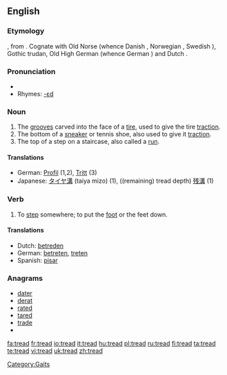 {{wikipedia}}
==English==

===Etymology===
{{etyl|ang}} {{term|tredan}}, from {{proto|Germanic|tređan}}.  Cognate with Old Norse {{term|troða}} (whence Danish {{term|træde}}, Norwegian {{term|treda}}, Swedish {{term|träda}}), Gothic trudan{{rfscript|Gothic}}, Old High German {{term|tretan}} (whence German {{term|treten}}) and Dutch {{term|treden}}.

===Pronunciation===
* {{IPA|/tɻεd/}}
* Rhymes: [[Rhymes:English:-ɛd|-ɛd]]

===Noun===
{{en-noun}}

# The [[grooves]] carved into the face of a [[tire]], used to give the tire [[traction]].
# The bottom of a [[sneaker]] or tennis shoe, also used to give it [[traction]].
# The top of a step on a staircase, also called a [[run]].

====Translations====
* German: [[Profil]] {{n}} (1,2), [[Tritt]] {{m}} (3)
* Japanese: [[タイヤ溝]] (taiya mizo) (1), ((remaining) tread depth) [[残溝]] (1)

===Verb===
{{en-verb|treads|treading|trod|trodden}}

# To [[step]] somewhere; to put the [[foot]] or the feet down.

====Translations====
* Dutch: [[betreden]]
* German: [[betreten]], [[treten]]
* Spanish: [[pisar]]

===Anagrams===
* [[dater]]
* [[derat]]
* [[rated]]
* [[tared]]
* [[trade]]
* 

[[Category:Gaits]]

[[fa:tread]]
[[fr:tread]]
[[io:tread]]
[[it:tread]]
[[hu:tread]]
[[pl:tread]]
[[ru:tread]]
[[fi:tread]]
[[ta:tread]]
[[te:tread]]
[[vi:tread]]
[[uk:tread]]
[[zh:tread]]